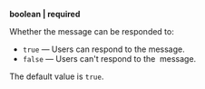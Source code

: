 **boolean \| required**

Whether the message can be responded to:

- `true` — Users can respond to the message.
- `false` — Users can't respond to the  message.

The default value is `true`.
